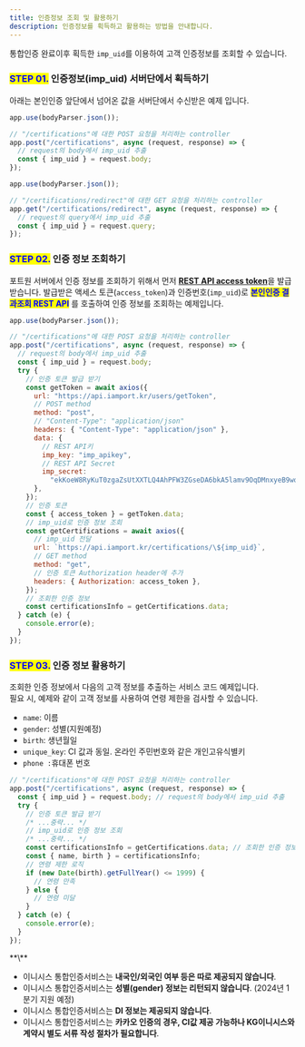 ```yaml
---
title: 인증정보 조회 및 활용하기
description: 인증정보를 획득하고 활용하는 방법을 안내합니다.
---
```



통합인증 완료이후 획득한 `imp_uid`를 이용하여 고객 인증정보를 조회할 수 있습니다.

### <mark style="color:blue;">**STEP 01.**</mark> 인증정보(imp_uid) 서버단에서 획득하기

아래는 본인인증 앞단에서 넘어온 값을 서버단에서 수신받은 예제 입니다.

<Tabs>
<Tab title="Node.js(팝업방식)">

```javascript title="server-side"
app.use(bodyParser.json());

// "/certifications"에 대한 POST 요청을 처리하는 controller
app.post("/certifications", async (request, response) => {
  // request의 body에서 imp_uid 추출
  const { imp_uid } = request.body;
});
```

</Tab>

<Tab title="Node.js(리디렉션 방식)">

```javascript title="server-side"
app.use(bodyParser.json());

// "/certifications/redirect"에 대한 GET 요청을 처리하는 controller
app.get("/certifications/redirect", async (request, response) => {
  // request의 query에서 imp_uid 추출
  const { imp_uid } = request.query;
});
```

</Tab>
</Tabs>

### <mark style="color:blue;">**STEP 02.**</mark> 인증 정보 조회하기

포트원 서버에서 인증 정보를 조회하기 위해서 먼저 [**REST API access token**](../../api/rest-api-access-token)을 발급받습니다.
발급받은 액세스 토큰(`access_token`)과 인증번호(`imp_uid`)로 <mark style="color:blue;">**본인인증 결과조회 REST API**</mark> 를 호출하여 인증 정보를 조회하는 예제입니다.

```javascript title="server-side(Node.js)"
app.use(bodyParser.json());

// "/certifications"에 대한 POST 요청을 처리하는 controller
app.post("/certifications", async (request, response) => {
  // request의 body에서 imp_uid 추출
  const { imp_uid } = request.body;
  try {
    // 인증 토큰 발급 받기
    const getToken = await axios({
      url: "https://api.iamport.kr/users/getToken",
      // POST method
      method: "post",
      // "Content-Type": "application/json"
      headers: { "Content-Type": "application/json" },
      data: {
        // REST API키
        imp_key: "imp_apikey",
        // REST API Secret
        imp_secret:
          "ekKoeW8RyKuT0zgaZsUtXXTLQ4AhPFW3ZGseDA6bkA5lamv9OqDMnxyeB9wqOsuO9W3Mx9YSJ4dTqJ3f",
      },
    });
    // 인증 토큰
    const { access_token } = getToken.data;
    // imp_uid로 인증 정보 조회
    const getCertifications = await axios({
      // imp_uid 전달
      url: `https://api.iamport.kr/certifications/\${imp_uid}`,
      // GET method
      method: "get",
      // 인증 토큰 Authorization header에 추가
      headers: { Authorization: access_token },
    });
    // 조회한 인증 정보
    const certificationsInfo = getCertifications.data;
  } catch (e) {
    console.error(e);
  }
});
```

### <mark style="color:blue;">**STEP 03.**</mark> 인증 정보 활용하기

조회한 인증 정보에서 다음의 고객 정보를 추출하는 서비스 코드 예제입니다.\
필요 시, 예제와 같이 고객 정보를 사용하여 연령 제한을 검사할 수 있습니다.

- `name`: 이름
- `gender`: 성별(지원예정)
- `birth`: 생년월일
- `unique_key`: CI 값과 동일. 온라인 주민번호와 같은 개인고유식별키
- `phone :`휴대폰 번호

```javascript title="Node.js"
// "/certifications"에 대한 POST 요청을 처리하는 controller
app.post("/certifications", async (request, response) => {
  const { imp_uid } = request.body; // request의 body에서 imp_uid 추출
  try {
    // 인증 토큰 발급 받기
    /* ...중략... */
    // imp_uid로 인증 정보 조회
    /* ...중략... */
    const certificationsInfo = getCertifications.data; // 조회한 인증 정보
    const { name, birth } = certificationsInfo;
    // 연령 제한 로직
    if (new Date(birth).getFullYear() <= 1999) {
      // 연령 만족
    } else {
      // 연령 미달
    }
  } catch (e) {
    console.error(e);
  }
});
```

<Hint style="info">
**\<KG이니시스 통합본인인증_특징(중요)\>**

- 이니시스 통합인증서비스는 **내국인/외국인 여부 등은 따로 제공되지 않습니다**.
- 이니시스 통합인증서비스는 **성별(gender) 정보는 리턴되지 않습니다**. (2024년 1분기 지원 예정)
- 이니시스 통합인증서비스는 **DI 정보는 제공되지 않습니다**.
- 이니시스 통합인증서비스는 **카카오 인증의 경우, CI값 제공 가능하나 KG이니시스와 계약시 별도 서류 작성 절차가 필요합니다**.

</Hint>
